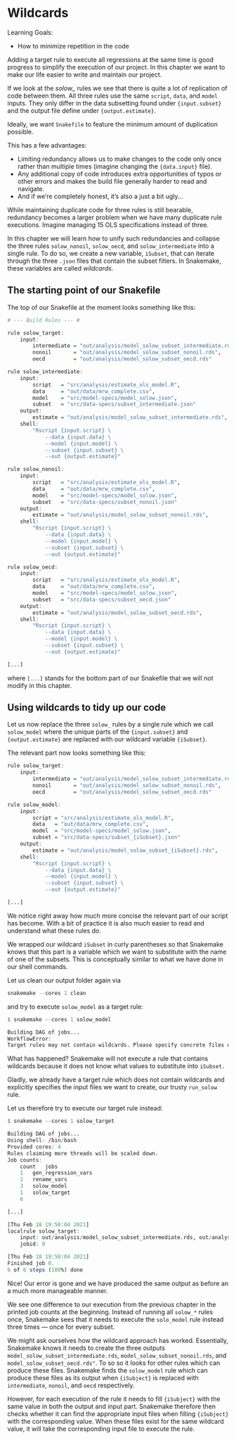 # Wildcards

Learning Goals:

- How to minimize repetition in the code

Adding a target rule to execute all regressions at the same time is good progress to simplify the execution of our project.
In this chapter we want to make our life easier to write and maintain our project.

If we look at the *solow_* rules we see that there is quite a lot of replication of code between them.
All three rules use the same `script`, `data`, and `model` inputs.
They only differ in the data subsetting found under `{input.subset}` and the output file define under `{output.estimate}`.

Ideally, we want `Snakefile` to feature the minimum amount of duplication possible.

This has a few advantages:

- Limiting redundancy allows us to make changes to the code only once rather than multiple times (imagine changing the `{data.input}` file).
- Any additional copy of code introduces extra opportunities of typos or other errors and makes the build file generally harder to read and navigate.
- And if we're completely honest, it's also a just a bit ugly...

While maintaining duplicate code for three rules is still bearable, redundancy becomes a larger problem when we have many duplicate rule executions.
Imagine managing 15 OLS specifications instead of three.

In this chapter we will learn how to unify such redundancies and collapse the three rules `solow_nonoil`, `solow_oecd`, and `solow_intermediate` into a single rule.
To do so, we create a new variable, `iSubset`, that can iterate through the three `.json` files that contain the subset filters.
In Snakemake, these variables are called *wildcards*.

## The starting point of our Snakefile

The top of our Snakefile at the moment looks something like this:

```r

# --- Build Rules --- #

rule solow_target:
    input:
        intermediate = "out/analysis/model_solow_subset_intermediate.rds",
        nonoil       = "out/analysis/model_solow_subset_nonoil.rds",
        oecd         = "out/analysis/model_solow_subset_oecd.rds"

rule solow_intermediate:
    input:
        script   = "src/analysis/estimate_ols_model.R",
        data     = "out/data/mrw_complete.csv",
        model    = "src/model-specs/model_solow.json",
        subset   = "src/data-specs/subset_intermediate.json"
    output:
        estimate = "out/analysis/model_solow_subset_intermediate.rds",
    shell:
        "Rscript {input.script} \
            --data {input.data} \
            --model {input.model} \
            --subset {input.subset} \
            --out {output.estimate}"

rule solow_nonoil:
    input:
        script   = "src/analysis/estimate_ols_model.R",
        data     = "out/data/mrw_complete.csv",
        model    = "src/model-specs/model_solow.json",
        subset   = "src/data-specs/subset_nonoil.json"
    output:
        estimate = "out/analysis/model_solow_subset_nonoil.rds",
    shell:
        "Rscript {input.script} \
            --data {input.data} \
            --model {input.model} \
            --subset {input.subset} \
            --out {output.estimate}"

rule solow_oecd:
    input:
        script   = "src/analysis/estimate_ols_model.R",
        data     = "out/data/mrw_complete.csv",
        model    = "src/model-specs/model_solow.json",
        subset   = "src/data-specs/subset_oecd.json"
    output:
        estimate = "out/analysis/model_solow_subset_oecd.rds",
    shell:
        "Rscript {input.script} \
            --data {input.data} \
            --model {input.model} \
            --subset {input.subset} \
            --out {output.estimate}"

[...]
```

where `[...]` stands for the bottom part of our Snakefile that we will not modify in this chapter.

## Using wildcards to tidy up our code

Let us now replace the three `solow_` rules by a single rule which we call `solow_model` where the unique parts of the `{input.subset}` and `{output.estimate}` are replaced with our wildcard variable `{iSubset}`.

The relevant part now looks something like this:

```r

rule solow_target:
    input:
        intermediate = "out/analysis/model_solow_subset_intermediate.rds",
        nonoil       = "out/analysis/model_solow_subset_nonoil.rds",
        oecd         = "out/analysis/model_solow_subset_oecd.rds"

rule solow_model:
    input:
        script = "src/analysis/estimate_ols_model.R",
        data   = "out/data/mrw_complete.csv",
        model  = "src/model-specs/model_solow.json",
        subset = "src/data-specs/subset_{iSubset}.json"
    output:
        estimate = "out/analysis/model_solow_subset_{iSubset}.rds",
    shell:
        "Rscript {input.script} \
            --data {input.data} \
            --model {input.model} \
            --subset {input.subset} \
            --out {output.estimate}"

[...]
```

We notice right away how much more concise the relevant part of our script has become.
With a bit of practice it is also much easier to read and understand what these rules do.

We wrapped our wildcard `iSubset` in curly parentheses so that Snakemake knows that this part is a variable which we want to substitute with the name of one of the subsets.
This is conceptually similar to what we have done in our shell commands.

Let us clean our output folder again via

```r
snakemake --cores 1 clean
```

and try to execute `solow_model` as a target rule:

```r
$ snakemake --cores 1 solow_model
```

```r
Building DAG of jobs...
WorkflowError:
Target rules may not contain wildcards. Please specify concrete files or a rule without wildcards.
```

What has happened?
Snakemake will not execute a rule that contains wildcards because it does not know what values to substitute into `iSubset.`

Gladly, we already have a target rule which does not contain wildcards and explicitly specifies the input files we want to create, our trusty `run_solow` rule.

Let us therefore try to execute our target rule instead:

```r
$ snakemake --cores 1 solow_target
```

```r
Building DAG of jobs...
Using shell: /bin/bash
Provided cores: 4
Rules claiming more threads will be scaled down.
Job counts:
	count	jobs
	1	gen_regression_vars
	1	rename_vars
	3	solow_model
	1	solow_target
	6

[...]

[Thu Feb 18 19:50:04 2021]
localrule solow_target:
    input: out/analysis/model_solow_subset_intermediate.rds, out/analysis/model_solow_subset_nonoil.rds, out/analysis/model_solow_subset_oecd.rds
    jobid: 0

[Thu Feb 18 19:50:04 2021]
Finished job 0.
6 of 6 steps (100%) done
```

Nice!
Our error is gone and we have produced the same output as before an a much more manageable manner.

We see one difference to our execution from the previous chapter in the printed job counts at the beginning.
Instead of running all `solow_*` rules once, Snakemake sees that it needs to execute the `solo_model` rule instead three times --- once for every subset.

We might ask ourselves how the wildcard approach has worked.
Essentially, Snakemake knows it needs to create the three outputs `model_solow_subset_intermediate.rds`, `model_solow_subset_nonoil.rds`, and `model_solow_subset_oecd.rds"`.
To so so it looks for other rules which can produce these files.
Snakemake finds the `solow_model` rule which can produce these files as its output when `{iSubject}` is replaced with `intermediate`, `nonoil`, and `oecd` respectively.

However, for each execution of the rule it needs to fill `{iSubject}` with the same value in both the output and input part.
Snakemake therefore then checks whether it can find the appropriate input files when filling `{iSubject}` with the corresponding value.
When these files exist for the same wildcard value, it will take the corresponding input file to execute the rule.